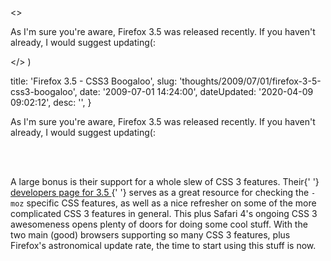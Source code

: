 

  <>
    <p>
      As I'm sure you're aware, Firefox 3.5 was released recently. If you
      haven't already, I would suggest updating(&#58;
    </p>
  </>
)


  title: 'Firefox 3.5 - CSS3 Boogaloo',
  slug: 'thoughts/2009/07/01/firefox-3-5-css3-boogaloo',
  date: '2009-07-01 14:24:00',
  dateUpdated: '2020-04-09 09:02:12',
  desc: '',
}

<p>
  As I'm sure you're aware, Firefox 3.5 was released recently. If you haven't
  already, I would suggest updating(:
</p>
<br />
<br />
<p>
  A large bonus is their support for a whole slew of CSS 3 features. Their{' '}
  <a href="https://developer.mozilla.org/En/Firefox_3.5_for_developers">
    developers page for 3.5
  </a>{' '}
  serves as a great resource for checking the <code>-moz</code> specific CSS
  features, as well as a nice refresher on some of the more complicated CSS 3
  features in general. This plus Safari 4's ongoing CSS 3 awesomeness opens
  plenty of doors for doing some cool stuff. With the two main (good) browsers
  supporting so many CSS 3 features, plus Firefox's astronomical update rate,
  the time to start using this stuff is now.
</p>
